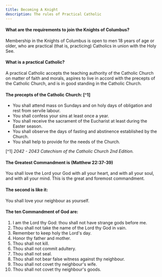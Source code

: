 ```yaml
---
title: Becoming A Knight
description: The rules of Practical Catholic
---
```



#### What are the requirements to join the Knights of Columbus?

Membership in the Knights of Columbus is open to men 18 years of age or older,
who are practical (that is, practicing) Catholics in union with the Holy See.

#### What is a practical Catholic?

A practical Catholic accepts the teaching authority of the Catholic Church
on matter of faith and morals, aspires to live in accord with the precepts
of the Catholic Church, and is in good standing in the Catholic Church.

#### The precepts of the Catholic Church: [^1]

- You shall attend mass on Sundays and on holy days of obligation and rest from servile labour.
- You shall confess your sins at least once a year.
- You shall receive the sacrament of the Eucharist at least during the Easter season.
- You shall observe the days of fasting and abstinence established by the Church.
- You shall help to provide for the needs of the Church.

[^1] _2042 - 2043 Catechism of the Catholic Church 2nd Edition._

#### The Greatest Commandment is (Matthew 22:37-39)

You shall love the Lord your God with all your heart, and
with all your soul, and with all your mind. This is the great and
foremost commandment.

#### The second is like it:

You shall love your neighbour as yourself.

#### The ten Commandment of God are:

1. I am the Lord thy God: thou shall not have strange gods before me.
2. Thou shall not take the name of the Lord thy God in vain.
3. Remember to keep holy the Lord's day.
4. Honor thy father and mother.
5. Thou shall not kill.
6. Thou shall not commit adultery.
7. Thou shall not seal.
8. Thou shall not bear false witness against thy neighbour.
9. Thou shall not covet thy neighbour's wife.
10. Thou shall not covet thy neighbour's goods.

